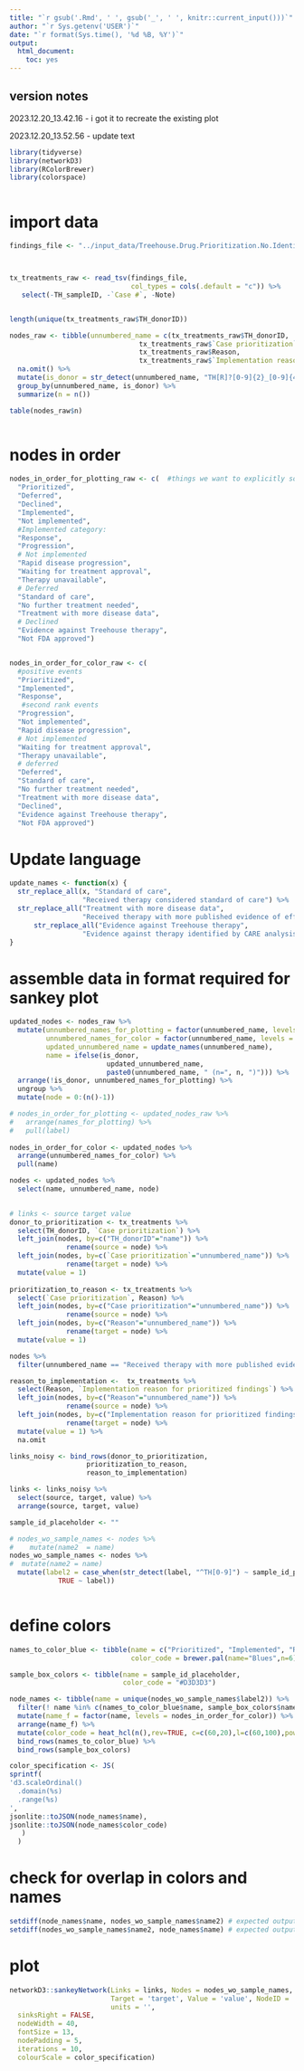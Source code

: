 ```yaml
---
title: "`r gsub('.Rmd', ' ', gsub('_', ' ', knitr::current_input()))`"
author: "`r Sys.getenv('USER')`"
date: "`r format(Sys.time(), '%d %B, %Y')`"
output:
  html_document:
    toc: yes
---
```

  
  
## version notes  

2023.12.20_13.42.16 - i got it to recreate the existing plot

2023.12.20_13.52.56 - update text


```r

library(tidyverse)
library(networkD3)
library(RColorBrewer)
library(colorspace)



```


# import data
```r
findings_file <- "../input_data/Treehouse.Drug.Prioritization.No.Identifiers.final.03.07.21 - case_prioritization.tsv"



tx_treatments_raw <- read_tsv(findings_file, 
                              col_types = cols(.default = "c")) %>% 
   select(-TH_sampleID, -`Case #`, -Note)


length(unique(tx_treatments_raw$TH_donorID))

nodes_raw <- tibble(unnumbered_name = c(tx_treatments_raw$TH_donorID, 
                                tx_treatments_raw$`Case prioritization`, 
                                tx_treatments_raw$Reason, 
                                tx_treatments_raw$`Implementation reason for prioritized findings`)) %>% 
  na.omit() %>%
  mutate(is_donor = str_detect(unnumbered_name, "TH[R]?[0-9]{2}_[0-9]{4}")) %>%
  group_by(unnumbered_name, is_donor) %>%
  summarize(n = n())

table(nodes_raw$n)



```

# nodes in order
```r

nodes_in_order_for_plotting_raw <- c(  #things we want to explicitly sort
  "Prioritized",
  "Deferred",
  "Declined",
  "Implemented",
  "Not implemented",
  #Implemented category: 
  "Response",
  "Progression",
  # Not implemented
  "Rapid disease progression", 
  "Waiting for treatment approval", 
  "Therapy unavailable",
  # Deferred
  "Standard of care", 
  "No further treatment needed",
  "Treatment with more disease data", 
  # Declined
  "Evidence against Treehouse therapy", 
  "Not FDA approved")


nodes_in_order_for_color_raw <- c(  
  #positive events
  "Prioritized",
  "Implemented",
  "Response",
   #second rank events
  "Progression",
  "Not implemented",
  "Rapid disease progression", 
  # Not implemented
  "Waiting for treatment approval", 
  "Therapy unavailable",
  # deferred
  "Deferred",
  "Standard of care", 
  "No further treatment needed",
  "Treatment with more disease data", 
  "Declined",
  "Evidence against Treehouse therapy", 
  "Not FDA approved")

```


# Update language
```r

update_names <- function(x) {
  str_replace_all(x, "Standard of care", 
                  "Received therapy considered standard of care") %>%
  str_replace_all("Treatment with more disease data", 
                  "Received therapy with more published evidence of efficacy") %>%
      str_replace_all("Evidence against Treehouse therapy", 
                  "Evidence against therapy identified by CARE analysis")
}


```


# assemble data in format required for sankey plot
```r

updated_nodes <- nodes_raw %>%
  mutate(unnumbered_names_for_plotting = factor(unnumbered_name, levels = nodes_in_order_for_plotting_raw),
         unnumbered_names_for_color = factor(unnumbered_name, levels = nodes_in_order_for_color_raw),
         updated_unnumbered_name = update_names(unnumbered_name),
         name = ifelse(is_donor, 
                        updated_unnumbered_name,
                        paste0(unnumbered_name, " (n=", n, ")"))) %>%
  arrange(!is_donor, unnumbered_names_for_plotting) %>%
  ungroup %>%
  mutate(node = 0:(n()-1)) 

# nodes_in_order_for_plotting <- updated_nodes_raw %>%
#   arrange(names_for_plotting) %>%
#   pull(label)
  
nodes_in_order_for_color <- updated_nodes %>%
  arrange(unnumbered_names_for_color) %>%
  pull(name)

nodes <- updated_nodes %>%
  select(name, unnumbered_name, node)
  
```


```r
# links <- source target value
donor_to_prioritization <- tx_treatments %>%
  select(TH_donorID, `Case prioritization`) %>%
  left_join(nodes, by=c("TH_donorID"="name")) %>%
              rename(source = node) %>%
  left_join(nodes, by=c(`Case prioritization`="unnumbered_name")) %>%
              rename(target = node) %>%
  mutate(value = 1)
  
prioritization_to_reason <- tx_treatments %>%
  select(`Case prioritization`, Reason) %>%
  left_join(nodes, by=c("Case prioritization"="unnumbered_name")) %>%
              rename(source = node) %>%
  left_join(nodes, by=c("Reason"="unnumbered_name")) %>%
              rename(target = node) %>%
  mutate(value = 1)

nodes %>%
  filter(unnumbered_name == "Received therapy with more published evidence of efficacy")

reason_to_implementation <-  tx_treatments %>%
  select(Reason, `Implementation reason for prioritized findings`) %>%
  left_join(nodes, by=c("Reason"="unnumbered_name")) %>%
              rename(source = node) %>%
  left_join(nodes, by=c("Implementation reason for prioritized findings"="unnumbered_name")) %>%
              rename(target = node) %>%
  mutate(value = 1) %>%
  na.omit

links_noisy <- bind_rows(donor_to_prioritization,
                   prioritization_to_reason,
                   reason_to_implementation) 

links <- links_noisy %>%
  select(source, target, value) %>%
  arrange(source, target, value)

sample_id_placeholder <- ""

# nodes_wo_sample_names <- nodes %>%
#    mutate(name2  = name)
nodes_wo_sample_names <- nodes %>%
#  mutate(name2 = name)
  mutate(label2 = case_when(str_detect(label, "^TH[0-9]") ~ sample_id_placeholder,
            TRUE ~ label))
  

```

# define colors
```r

names_to_color_blue <- tibble(name = c("Prioritized", "Implemented", "Response"), 
                              color_code = brewer.pal(name="Blues",n=6)[3:5])

sample_box_colors <- tibble(name = sample_id_placeholder,
                            color_code = "#D3D3D3")

node_names <- tibble(name = unique(nodes_wo_sample_names$label2)) %>%
  filter(! name %in% c(names_to_color_blue$name, sample_box_colors$name)) %>%
  mutate(name_f = factor(name, levels = nodes_in_order_for_color)) %>%
  arrange(name_f) %>%
  mutate(color_code = heat_hcl(n(),rev=TRUE, c=c(60,20),l=c(60,100),power=1)) %>%
  bind_rows(names_to_color_blue) %>%
  bind_rows(sample_box_colors)

color_specification <- JS(
sprintf(
'd3.scaleOrdinal()  
  .domain(%s)
  .range(%s)
',
jsonlite::toJSON(node_names$name),
jsonlite::toJSON(node_names$color_code)
   )
  )

```


# check for overlap in colors and names
```r
setdiff(node_names$name, nodes_wo_sample_names$name2) # expected output: character(0)
setdiff(nodes_wo_sample_names$name2, node_names$name) # expected output: character(0)

```

# plot
```r

networkD3::sankeyNetwork(Links = links, Nodes = nodes_wo_sample_names, Source = 'source', 
                         Target = 'target', Value = 'value', NodeID = 'name2',
                         units = '',
  sinksRight = FALSE,
  nodeWidth = 40,
  fontSize = 13,
  nodePadding = 5,
  iterations = 10,
  colourScale = color_specification)

```


